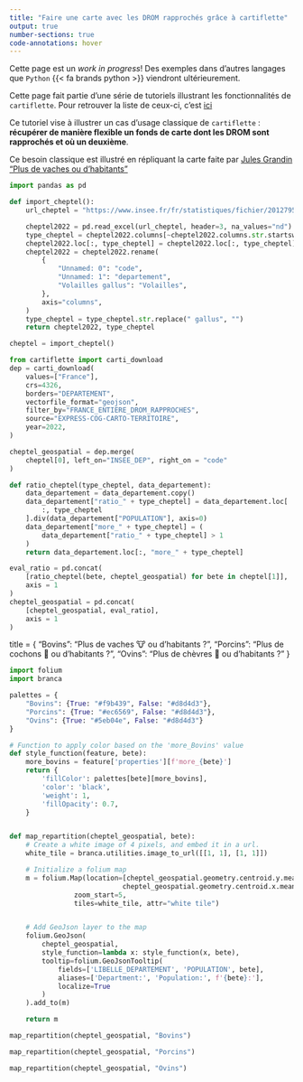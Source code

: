 ```yaml
---
title: "Faire une carte avec les DROM rapprochés grâce à cartiflette"
output: true
number-sections: true
code-annotations: hover
---
```


::: {.important}
Cette page est un _work in progress_! Des exemples dans d'autres langages que `Python` {{< fa brands python >}} viendront ultérieurement. 

Cette page fait partie d'une série de tutoriels illustrant les fonctionnalités de `cartiflette`. Pour retrouver la liste de ceux-ci, c'est [ici](/use-case/index.qmd)
:::

Ce tutoriel vise à illustrer un cas d'usage classique de `cartiflette` : __récupérer de manière flexible un fonds de carte dont les [DROM sont rapprochés]{.yellow} et où [un deuxième]{.yellow}__.  

Ce besoin classique est illustré en répliquant la carte faite par [Jules Grandin "Plus de vaches ou d'habitants"](https://x.com/JulesGrandin/status/1531631375505399809?mx=2)


```python
import pandas as pd

def import_cheptel():
    url_cheptel = "https://www.insee.fr/fr/statistiques/fichier/2012795/TCRD_073.xlsx"

    cheptel2022 = pd.read_excel(url_cheptel, header=3, na_values="nd")
    type_cheptel = cheptel2022.columns[~cheptel2022.columns.str.startswith("Unnamed")]
    cheptel2022.loc[:, type_cheptel] = cheptel2022.loc[:, type_cheptel].mul(1000)
    cheptel2022 = cheptel2022.rename(
        {
            "Unnamed: 0": "code",
            "Unnamed: 1": "departement",
            "Volailles gallus": "Volailles",
        },
        axis="columns",
    )
    type_cheptel = type_cheptel.str.replace(" gallus", "")
    return cheptel2022, type_cheptel
```


```python
cheptel = import_cheptel()
```


```python
from cartiflette import carti_download
dep = carti_download(
    values=["France"],
    crs=4326,
    borders="DEPARTEMENT",
    vectorfile_format="geojson",
    filter_by="FRANCE_ENTIERE_DROM_RAPPROCHES",
    source="EXPRESS-COG-CARTO-TERRITOIRE",
    year=2022,
)
```


```python
cheptel_geospatial = dep.merge(
    cheptel[0], left_on="INSEE_DEP", right_on = "code"
)
```

```python
def ratio_cheptel(type_cheptel, data_departement):
    data_departement = data_departement.copy()
    data_departement["ratio_" + type_cheptel] = data_departement.loc[
        :, type_cheptel
    ].div(data_departement["POPULATION"], axis=0)
    data_departement["more_" + type_cheptel] = (
        data_departement["ratio_" + type_cheptel] > 1
    )
    return data_departement.loc[:, "more_" + type_cheptel]
```


```python
eval_ratio = pd.concat(
    [ratio_cheptel(bete, cheptel_geospatial) for bete in cheptel[1]],
    axis = 1
)
cheptel_geospatial = pd.concat(
    [cheptel_geospatial, eval_ratio],
    axis = 1
)
```

title = {
    "Bovins": "Plus de vaches 🐮 ou d'habitants ?",
    "Porcins": "Plus de cochons 🐷 ou d'habitants ?",
    "Ovins": "Plus de chèvres 🐐 ou d'habitants ?"
}


```python
import folium
import branca

palettes = {
    "Bovins": {True: "#f9b439", False: "#d8d4d3"},
    "Porcins": {True: "#ec6569", False: "#d8d4d3"},
    "Ovins": {True: "#5eb04e", False: "#d8d4d3"}
}

# Function to apply color based on the 'more_Bovins' value
def style_function(feature, bete):
    more_bovins = feature['properties'][f'more_{bete}']
    return {
        'fillColor': palettes[bete][more_bovins],
        'color': 'black',
        'weight': 1,
        'fillOpacity': 0.7,
    }


def map_repartition(cheptel_geospatial, bete):
    # Create a white image of 4 pixels, and embed it in a url.
    white_tile = branca.utilities.image_to_url([[1, 1], [1, 1]])

    # Initialize a folium map
    m = folium.Map(location=[cheptel_geospatial.geometry.centroid.y.mean(), 
                            cheptel_geospatial.geometry.centroid.x.mean()], 
                zoom_start=5,
                tiles=white_tile, attr="white tile")


    # Add GeoJson layer to the map
    folium.GeoJson(
        cheptel_geospatial,
        style_function=lambda x: style_function(x, bete),
        tooltip=folium.GeoJsonTooltip(
            fields=['LIBELLE_DEPARTEMENT', 'POPULATION', bete],
            aliases=['Department:', 'Population:', f'{bete}:'],
            localize=True
        )
    ).add_to(m)

    return m
```



```python
map_repartition(cheptel_geospatial, "Bovins")
```


```python
map_repartition(cheptel_geospatial, "Porcins")
```

```python
map_repartition(cheptel_geospatial, "Ovins")
```